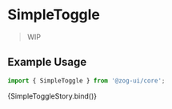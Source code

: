 
<Meta
  title="Components/Forms/SimpleToggle"
  component={[SimpleToggle]}
  argTypes={{}}
/>


# SimpleToggle

> WIP

## Example Usage

```jsx
import { SimpleToggle } from '@zog-ui/core';
```

<Canvas columns={2} withSource="close">
  <Story name="SimpleToggle">{SimpleToggleStory.bind()}</Story>
</Canvas>

<ArgsTable of={SimpleToggle} />
